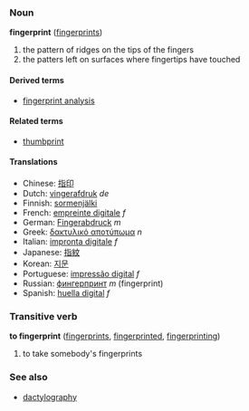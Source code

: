 ===Noun===
'''fingerprint''' ([[fingerprints]])

# the pattern of ridges on the tips of the fingers
# the patters left on surfaces where fingertips have touched

====Derived terms====
*[[fingerprint analysis]]

====Related terms====
*[[thumbprint]]

====Translations====
*Chinese: [[指印]]
*Dutch: [[vingerafdruk]] ''de''
*Finnish: [[sormenjälki]]
*French: [[empreinte digitale]] ''f''
*German: [[Fingerabdruck]] ''m''
*Greek: [[δακτυλικό αποτύπωμα]] ''n''
*Italian: [[impronta digitale]] ''f''
*Japanese: [[指紋]]
*Korean: [[지문]]
*Portuguese: [[impressão digital]] ''f''
*Russian: [[фингерпринт]] ''m'' (fingerprint)
*Spanish: [[huella digital]] ''f''

===Transitive verb===
'''to fingerprint''' ([[fingerprints]], [[fingerprinted]], [[fingerprinting]])

# to take somebody's fingerprints

===See also===
*[[dactylography]]